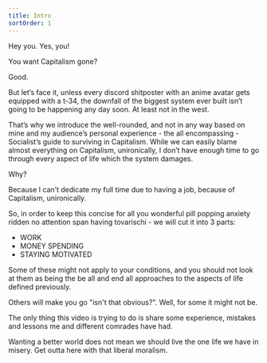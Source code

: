 ```yaml
---
title: Intro
sortOrder: 1
---
```


Hey you. Yes, you!

You want Capitalism gone?

Good.

But let’s face it, unless every discord shitposter with an anime avatar gets equipped
with a t-34, the downfall of the biggest system ever built isn’t going to be happening any
day soon. At least not in the west.

That’s why we introduce the well-rounded, and not in any way based on mine and my audience’s
personal experience - the all encompassing - Socialist’s guide to surviving in Capitalism.
While we can easily blame almost everything on Capitalism, unironically, I don’t have
enough time to go through every aspect of life which the system damages.

Why?

Because I can’t dedicate my full time due to having a job, because of Capitalism,
unironically.

So, in order to keep this concise for all you wonderful pill popping anxiety ridden
no attention span having tovarischi - we will cut it into 3 parts:
- WORK
- MONEY SPENDING
- STAYING MOTIVATED

Some of these might not apply to your conditions, and you should not look at them as being the
be all and end all approaches to the aspects of life defined previously.

Others will make you go "isn't that obvious?". Well, for some it might not be.

The only thing this video is trying to do is share some experience, mistakes and lessons
me and different comrades have had.

Wanting a better world does not mean we should live the one life we have in misery. Get outta here with that liberal moralism.
